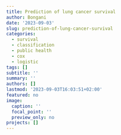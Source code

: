 ```yaml
---
title: Prediction of lung cancer survival
author: Bongani
date: '2023-09-03'
slug: prediction-of-lung-cancer-survival
categories:
  - survival
  - classification
  - public health
  - cox
  - logistic
tags: []
subtitle: ''
summary: ''
authors: []
lastmod: '2023-09-03T16:03:51+02:00'
featured: no
image:
  caption: ''
  focal_point: ''
  preview_only: no
projects: []
---
```

